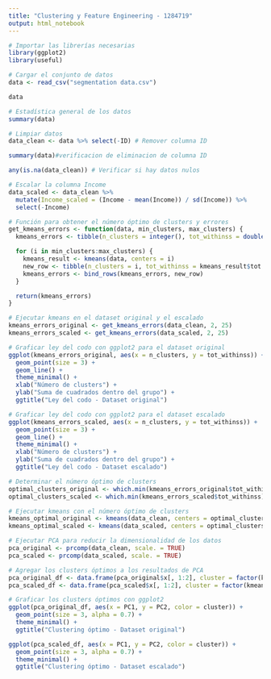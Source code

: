 ```yaml
---
title: "Clustering y Feature Engineering - 1284719"
output: html_notebook
---
```


```r
# Importar las librerías necesarias
library(ggplot2)
library(useful)

```

```r
# Cargar el conjunto de datos
data <- read_csv("segmentation data.csv")

data

```
```r
# Estadística general de los datos
summary(data)
```

```r
# Limpiar datos
data_clean <- data %>% select(-ID) # Remover columna ID


```
```r
summary(data)#verificacion de eliminacion de columna ID
```

```r
any(is.na(data_clean)) # Verificar si hay datos nulos
```

```r
# Escalar la columna Income
data_scaled <- data_clean %>%
  mutate(Income_scaled = (Income - mean(Income)) / sd(Income)) %>%
  select(-Income)
```

```r
# Función para obtener el número óptimo de clusters y errores
get_kmeans_errors <- function(data, min_clusters, max_clusters) {
  kmeans_errors <- tibble(n_clusters = integer(), tot_withinss = double())

  for (i in min_clusters:max_clusters) {
    kmeans_result <- kmeans(data, centers = i)
    new_row <- tibble(n_clusters = i, tot_withinss = kmeans_result$tot.withinss)
    kmeans_errors <- bind_rows(kmeans_errors, new_row)
  }

  return(kmeans_errors)
}
```

```r
# Ejecutar kmeans en el dataset original y el escalado
kmeans_errors_original <- get_kmeans_errors(data_clean, 2, 25)
kmeans_errors_scaled <- get_kmeans_errors(data_scaled, 2, 25)

```


```r
# Graficar ley del codo con ggplot2 para el dataset original
ggplot(kmeans_errors_original, aes(x = n_clusters, y = tot_withinss)) +
  geom_point(size = 3) +
  geom_line() +
  theme_minimal() +
  xlab("Número de clusters") +
  ylab("Suma de cuadrados dentro del grupo") +
  ggtitle("Ley del codo - Dataset original")

# Graficar ley del codo con ggplot2 para el dataset escalado
ggplot(kmeans_errors_scaled, aes(x = n_clusters, y = tot_withinss)) +
  geom_point(size = 3) +
  geom_line() +
  theme_minimal() +
  xlab("Número de clusters") +
  ylab("Suma de cuadrados dentro del grupo") +
  ggtitle("Ley del codo - Dataset escalado")
```

```r
# Determinar el número óptimo de clusters
optimal_clusters_original <- which.min(kmeans_errors_original$tot_withinss)
optimal_clusters_scaled <- which.min(kmeans_errors_scaled$tot_withinss)
```

```r
# Ejecutar kmeans con el número óptimo de clusters
kmeans_optimal_original <- kmeans(data_clean, centers = optimal_clusters_original)
kmeans_optimal_scaled <- kmeans(data_scaled, centers = optimal_clusters_scaled)

```

```r
# Ejecutar PCA para reducir la dimensionalidad de los datos
pca_original <- prcomp(data_clean, scale. = TRUE)
pca_scaled <- prcomp(data_scaled, scale. = TRUE)
```

```r
# Agregar los clusters óptimos a los resultados de PCA
pca_original_df <- data.frame(pca_original$x[, 1:2], cluster = factor(kmeans_optimal_original$cluster))
pca_scaled_df <- data.frame(pca_scaled$x[, 1:2], cluster = factor(kmeans_optimal_scaled$cluster))

```


```r
# Graficar los clusters óptimos con ggplot2
ggplot(pca_original_df, aes(x = PC1, y = PC2, color = cluster)) +
  geom_point(size = 3, alpha = 0.7) +
  theme_minimal() +
  ggtitle("Clustering óptimo - Dataset original")

ggplot(pca_scaled_df, aes(x = PC1, y = PC2, color = cluster)) +
  geom_point(size = 3, alpha = 0.7) +
  theme_minimal() +
  ggtitle("Clustering óptimo - Dataset escalado")
```

